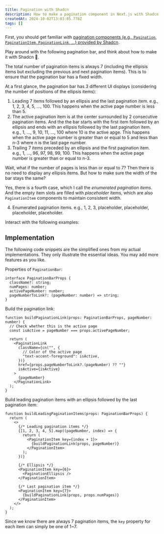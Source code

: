 ```yaml
---
title: Pagination with Shadcn
description: How to make a pagination component in Next.js with Shadcn.
createdAt: 2024-10-02T13:03:05.778Z
tags: []
---
```



First, you should get familiar with [pagination components (e.g., `Pagination`, `PaginationItem`, `PaginationLink`, ...) provided by Shadcn](https://ui.shadcn.com/docs/components/pagination).

Play around with the following pagination bar, and think about how to make it with Shadcn 🤔.


<PaginationBarDemo client:load numPages={100}/>


The total number of pagination items is always 7 (including the ellipisis items but excluding the previous and next pagination items). This is to ensure that the pagination bar has a fixed width.


At a first glance, the pagination bar has 3 different UI displays (considering the number of positions of the ellipsis items):
1. Leading 7 items followed by an ellipsis and the last pagination item. e.g., 1, 2, 3, 4, 5, ..., 100. This happens when the active page number is less than 5.
2. The active pagination item is at the center surrounded by 2 consecutive pagination items. And the the bar starts with the first item followed by an ellipsis and ends with an ellipsis followed by the last pagination item. e.g., 1, ..., 9, 10, 11, ..., 100 where 10 is the active apge. This happens when the active page number is greater than or equal to 5 and less than n-3 where n is the last page number.
3. Trailing 7 items preceded by an ellipsis and the first pagination item. e.g., 1, ..., 96, 97, 98, 99, 100. This happens when the active page number is greater than or equal to n-3.

Wait, what if the number of pages is less than or equal to 7? Then there is no need to display any ellipsis items. But how to make sure the width of the bar stays the same? 

Yes, there is a fourth case, which I call the *enumerated pagination items*. And the empty item slots are filled with *placeholder* items, which are also `PaginationItem` components to maintain consistent width.

4. Enumerated pagination items. e.g., 1, 2, 3, placeholder, placeholder, placeholder, placeholder.

Interact with the following examples:

<PaginationBarDemo client:load numPages={3}/>
<PaginationBarDemo client:load numPages={7}/>


## Implementation

The following code snippets are the simplified ones from my actual implementations.
They only illustrate the essential ideas. 
You may add more features as you like.

Properties of `PaginationBar`:

```tsx
interface PaginationBarProps {
  className?: string;
  numPages: number;
  activePageNumber: number;
  pageNumberToLink?: (pageNumber: number) => string;
}
```

Build the pagination link:

```tsx
function buildPaginationLink(props: PaginationBarProps, pageNumber: number) {
  // Check whether this is the active page
  const isActive = pageNumber === props.activePageNumber;

  return (
    <PaginationLink
      className={cn("", {
        // Color of the active page
        "text-accent-foreground": isActive,
      })}
      href={props.pageNumberToLink?.(pageNumber) ?? ""}
      isActive={isActive}
    >
      {pageNumber}
    </PaginationLink>
  );
}
```

Build leading pagination items with an ellipsis followed by the last pagination item:

```tsx
function buildLeadingPaginationItems(props: PaginationBarProps) {
  return (
    <>
      {/* Leading pagination items */}
      {[1, 2, 3, 4, 5].map((pageNumber, index) => {
        return (
          <PaginationItem key={index + 1}>
            {buildPaginationLink(props, pageNumber)}
          </PaginationItem>
        );
      })}

      {/* Ellipsis */}
      <PaginationItem key={6}>
        <PaginationEllipsis />
      </PaginationItem>

      {/* Last pagination item */}
      <PaginationItem key={7}>
        {buildPaginationLink(props, props.numPages)}
      </PaginationItem>
    </>
  );
}
```

Since we know there are always 7 pagination items, the `key` property for each item can simply be one of 1~7.




